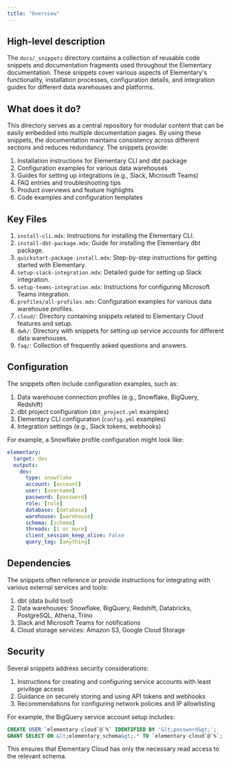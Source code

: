 ```yaml
---
title: "Overview"
---
```


## High-level description
The `docs/_snippets` directory contains a collection of reusable code snippets and documentation fragments used throughout the Elementary documentation. These snippets cover various aspects of Elementary's functionality, installation processes, configuration details, and integration guides for different data warehouses and platforms.

## What does it do?
This directory serves as a central repository for modular content that can be easily embedded into multiple documentation pages. By using these snippets, the documentation maintains consistency across different sections and reduces redundancy. The snippets provide:

1. Installation instructions for Elementary CLI and dbt package
2. Configuration examples for various data warehouses
3. Guides for setting up integrations (e.g., Slack, Microsoft Teams)
4. FAQ entries and troubleshooting tips
5. Product overviews and feature highlights
6. Code examples and configuration templates

## Key Files
1. `install-cli.mdx`: Instructions for installing the Elementary CLI.
2. `install-dbt-package.mdx`: Guide for installing the Elementary dbt package.
3. `quickstart-package-install.mdx`: Step-by-step instructions for getting started with Elementary.
4. `setup-slack-integration.mdx`: Detailed guide for setting up Slack integration.
5. `setup-teams-integration.mdx`: Instructions for configuring Microsoft Teams integration.
6. `profiles/all-profiles.mdx`: Configuration examples for various data warehouse profiles.
7. `cloud/`: Directory containing snippets related to Elementary Cloud features and setup.
8. `dwh/`: Directory with snippets for setting up service accounts for different data warehouses.
9. `faq/`: Collection of frequently asked questions and answers.

## Configuration
The snippets often include configuration examples, such as:

1. Data warehouse connection profiles (e.g., Snowflake, BigQuery, Redshift)
2. dbt project configuration (`dbt_project.yml` examples)
3. Elementary CLI configuration (`config.yml` examples)
4. Integration settings (e.g., Slack tokens, webhooks)

For example, a Snowflake profile configuration might look like:

```yaml
elementary:
  target: dev
  outputs:
    dev:
      type: snowflake
      account: [account]
      user: [username]
      password: [password]
      role: [role]
      database: [database]
      warehouse: [warehouse]
      schema: [schema]
      threads: [1 or more]
      client_session_keep_alive: False
      query_tag: [anything]
```

## Dependencies
The snippets often reference or provide instructions for integrating with various external services and tools:

1. dbt (data build tool)
2. Data warehouses: Snowflake, BigQuery, Redshift, Databricks, PostgreSQL, Athena, Trino
3. Slack and Microsoft Teams for notifications
4. Cloud storage services: Amazon S3, Google Cloud Storage

## Security
Several snippets address security considerations:

1. Instructions for creating and configuring service accounts with least privilege access
2. Guidance on securely storing and using API tokens and webhooks
3. Recommendations for configuring network policies and IP allowlisting

For example, the BigQuery service account setup includes:

```sql
CREATE USER `elementary-cloud`@`%` IDENTIFIED BY '&lt;password&gt;';
GRANT SELECT ON &lt;elementary_schema&gt;.* TO `elementary-cloud`@`%`;
```

This ensures that Elementary Cloud has only the necessary read access to the relevant schema.
